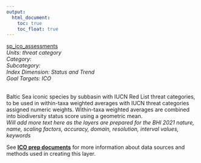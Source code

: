 ```yaml
---
output:
  html_document:
    toc: true
    toc_float: true
---
```


[sp_ico_assessments](https://github.com/OHI-Baltic/bhi-prep/blob/master/layers/sp_ico_assessments_bhi2019.csv)\
*Units: threat category*\
*Category:*\
*Subcategory:*\
*Index Dimension: Status and Trend*\
*Goal Targets: ICO*\
<br>

Baltic Sea iconic species by subbasin with IUCN Red List threat categories, to be used in within-taxa weighted averages with IUCN threat categories assigned numeric weights. Within-taxa weighted averages are combined into biodiversity status score using a geometric mean.\
*Will add more text here as the layers are prepared for the BHI 2021*
*nature, name, scaling factors, accuracy, domain, resolution, interval values, keywords*

See [**ICO prep documents**](https://github.com/OHI-Baltic/bhi-prep/blob/master/prep/ICO/v2021/ico_prep.md) for more information about data sources and methods used in creating this layer.

<br>

